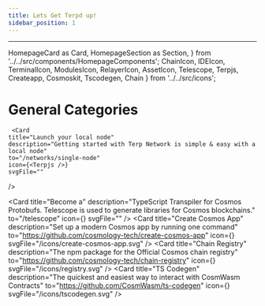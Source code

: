 ```yaml
---
title: Lets Get Terpd up!
sidebar_position: 1
---
```

---
  HomepageCard as Card,
  HomepageSection as Section,
} from '../../src/components/HomepageComponents';
  ChainIcon,
  IDEIcon,
  TerminalIcon,
  ModulesIcon,
  RelayerIcon,
  AssetIcon,
  Telescope,
  Terpjs,
  Createapp,
  Cosmoskit,
  Tscodegen,
  Chain
} from '../../src/icons';

# General Categories





<Section  id="start" hasSubSections >

   <Section>
   
     <Card
    title="Launch your local node"
    description="Getting started with Terp Network is simple & easy with a local node"
    to="/networks/single-node"
    icon={<Terpjs />}
    svgFile=""
  />

  <Card
    title="Learn about Terp Newtork "
    description="Understand why Terp Network is paving the way for a verifiable decentralized, culture owned chain."
    to="https://github.com/cosmology-tech/cosmos-kit"
    icon=""
    svgFile="/icons/bag.svg"
  />
  <Card
    title="Become a"
    description="TypeScript Transpiler for Cosmos Protobufs. Telescope is used to generate libraries for Cosmos blockchains."
    to="/telescope"
    icon={<Telescope />}
    svgFile=""
  />
  <Card
    title="Create Cosmos App"
    description="Set up a modern Cosmos app by running one command"
    to="https://github.com/cosmology-tech/create-cosmos-app"
    icon={<Createapp />}
    svgFile="/icons/create-cosmos-app.svg"
  />
  <Card
    title="Chain Registry"
    description="The npm package for the Official Cosmos chain registry"
    to="https://github.com/cosmology-tech/chain-registry"
    icon={<Cosmoskit />}
    svgFile="/icons/registry.svg"
  />
  <Card
    title="TS Codegen"
    description="The quickest and easiest way to interact with CosmWasm Contracts"
    to="https://github.com/CosmWasm/ts-codegen"
    icon={<Tscodegen />}
    svgFile="/icons/tscodegen.svg"
  />   
  


 
  </Section>

  </Section>

